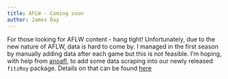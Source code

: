 ```yaml
---
title: AFLW - Coming soon
author: James Day
---
```


For those looking for AFLW content - hang tight! Unfortunately, due to the new nature of AFLW, data is hard to come by. I managed in the first season by manually adding data after each game but this is not feasible. I'm hoping, with help from [anoafl](https://twitter.com/anoafl), to add some data scraping into our newly released `fitzRoy` package. Details on that can be found [here](https://jimmyday12.github.io/fitzRoy/)

